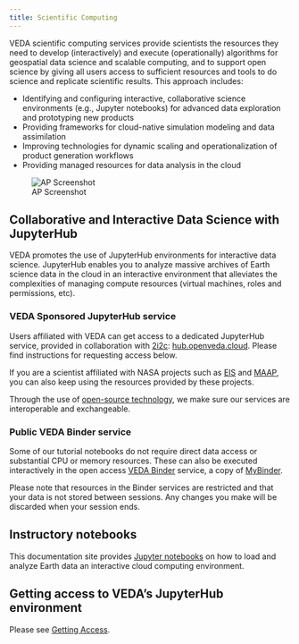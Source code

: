 ```yaml
---
title: Scientific Computing
---
```


VEDA scientific computing services provide scientists the resources they need to develop (interactively) and execute (operationally) algorithms for geospatial data science and scalable computing, and to support open science by giving all users access to sufficient resources and tools to do science and replicate scientific results. This approach includes:

* Identifying and configuring interactive, collaborative science environments (e.g., Jupyter notebooks) for advanced data exploration and prototyping new products
* Providing frameworks for cloud-native simulation modeling and data assimilation
* Improving technologies for dynamic scaling and operationalization of product generation workflows
* Providing managed resources for data analysis in the cloud

![AP Screenshot](images/analytics-platform.png)

## Collaborative and Interactive Data Science with JupyterHub

VEDA promotes the use of JupyterHub environments for interactive data science. JupyterHub enables you to analyze massive archives of Earth science data in the cloud in an interactive environment that alleviates the complexities of managing compute resources (virtual machines, roles and permissions, etc).

### VEDA Sponsored JupyterHub service

Users affiliated with VEDA can get access to a dedicated JupyterHub service, provided in collaboration with [2i2c](https://2i2c.org/): [hub.openveda.cloud](https://hub.openveda.cloud/). Please find instructions for requesting access below.

If you are a scientist affiliated with NASA projects such as [EIS](https://eis.smce.nasa.gov/about.html) and [MAAP](https://ops.maap-project.org), you can also keep using the resources provided by these projects.

Through the use of [open-source technology](https://www.earthdata.nasa.gov/dashboard/about), we make sure our services are interoperable and exchangeable.

### Public VEDA Binder service

Some of our tutorial notebooks do not require direct data access or substantial CPU or memory resources. 
These can also be executed interactively in the open access [VEDA Binder](https://binder.openveda.cloud/) service, a copy of [MyBinder](https://mybinder.org/). 

Please note that resources in the Binder services are restricted and that your data is not stored between sessions. Any changes you make will be discarded when your session ends.


## Instructory notebooks

This documentation site provides [Jupyter notebooks](/notebooks/index.qmd) on how to load and analyze Earth data an interactive cloud computing environment.


## Getting access to VEDA's JupyterHub environment {#access}

Please see [Getting Access]().